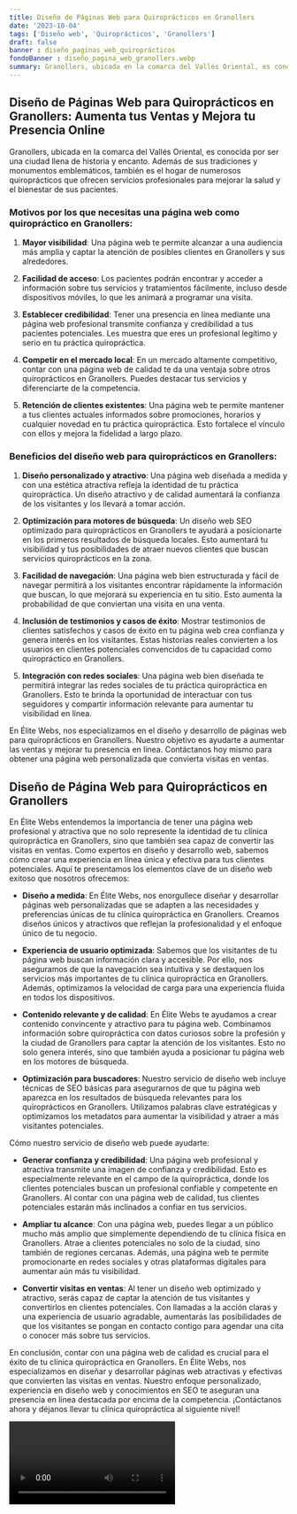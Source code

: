 ```yaml
---
title: Diseño de Páginas Web para Quiroprácticos en Granollers
date: '2023-10-04'
tags: ['Diseño web', 'Quiroprácticos', 'Granollers']
draft: false
banner : diseño_paginas_web_quiroprácticos
fondoBanner : diseño_pagina_web_granollers.webp
summary: Granollers, ubicada en la comarca del Vallés Oriental, es conocida por ser una ciudad llena de historia y encanto. Además de sus tradiciones y monumentos emblemáticos, también es el hogar de numerosos quiroprácticos que ofrecen servicios profesionales para mejorar la salud y el bienestar de sus pacientes.
---
```


## Diseño de Páginas Web para Quiroprácticos en Granollers: Aumenta tus Ventas y Mejora tu Presencia Online

Granollers, ubicada en la comarca del Vallés Oriental, es conocida por ser una ciudad llena de historia y encanto. Además de sus tradiciones y monumentos emblemáticos, también es el hogar de numerosos quiroprácticos que ofrecen servicios profesionales para mejorar la salud y el bienestar de sus pacientes.

### Motivos por los que necesitas una página web como quiropráctico en Granollers:

1. **Mayor visibilidad**: Una página web te permite alcanzar a una audiencia más amplia y captar la atención de posibles clientes en Granollers y sus alrededores. 

2. **Facilidad de acceso**: Los pacientes podrán encontrar y acceder a información sobre tus servicios y tratamientos fácilmente, incluso desde dispositivos móviles, lo que les animará a programar una visita.

3. **Establecer credibilidad**: Tener una presencia en línea mediante una página web profesional transmite confianza y credibilidad a tus pacientes potenciales. Les muestra que eres un profesional legítimo y serio en tu práctica quiropráctica.

4. **Competir en el mercado local**: En un mercado altamente competitivo, contar con una página web de calidad te da una ventaja sobre otros quiroprácticos en Granollers. Puedes destacar tus servicios y diferenciarte de la competencia.

5. **Retención de clientes existentes**: Una página web te permite mantener a tus clientes actuales informados sobre promociones, horarios y cualquier novedad en tu práctica quiropráctica. Esto fortalece el vínculo con ellos y mejora la fidelidad a largo plazo.

### Beneficios del diseño web para quiroprácticos en Granollers:

1. **Diseño personalizado y atractivo**: Una página web diseñada a medida y con una estética atractiva refleja la identidad de tu práctica quiropráctica. Un diseño atractivo y de calidad aumentará la confianza de los visitantes y los llevará a tomar acción.

2. **Optimización para motores de búsqueda**: Un diseño web SEO optimizado para quiroprácticos en Granollers te ayudará a posicionarte en los primeros resultados de búsqueda locales. Esto aumentará tu visibilidad y tus posibilidades de atraer nuevos clientes que buscan servicios quiroprácticos en la zona.

3. **Facilidad de navegación**: Una página web bien estructurada y fácil de navegar permitirá a los visitantes encontrar rápidamente la información que buscan, lo que mejorará su experiencia en tu sitio. Esto aumenta la probabilidad de que conviertan una visita en una venta.

4. **Inclusión de testimonios y casos de éxito**: Mostrar testimonios de clientes satisfechos y casos de éxito en tu página web crea confianza y genera interés en los visitantes. Estas historias reales convierten a los usuarios en clientes potenciales convencidos de tu capacidad como quiropráctico en Granollers.

5. **Integración con redes sociales**: Una página web bien diseñada te permitirá integrar las redes sociales de tu práctica quiropráctica en Granollers. Esto te brinda la oportunidad de interactuar con tus seguidores y compartir información relevante para aumentar tu visibilidad en línea.

En Élite Webs, nos especializamos en el diseño y desarrollo de páginas web para quiroprácticos en Granollers. Nuestro objetivo es ayudarte a aumentar las ventas y mejorar tu presencia en línea. Contáctanos hoy mismo para obtener una página web personalizada que convierta visitas en ventas.

<GifSeo />

<Cta />

## Diseño de Página Web para Quiroprácticos en Granollers

En Élite Webs entendemos la importancia de tener una página web profesional y atractiva que no solo represente la identidad de tu clínica quiropráctica en Granollers, sino que también sea capaz de convertir las visitas en ventas. Como expertos en diseño y desarrollo web, sabemos cómo crear una experiencia en línea única y efectiva para tus clientes potenciales. Aquí te presentamos los elementos clave de un diseño web exitoso que nosotros ofrecemos:

- **Diseño a medida**: En Élite Webs, nos enorgullece diseñar y desarrollar páginas web personalizadas que se adapten a las necesidades y preferencias únicas de tu clínica quiropráctica en Granollers. Creamos diseños únicos y atractivos que reflejan la profesionalidad y el enfoque único de tu negocio.

- **Experiencia de usuario optimizada**: Sabemos que los visitantes de tu página web buscan información clara y accesible. Por ello, nos aseguramos de que la navegación sea intuitiva y se destaquen los servicios más importantes de tu clínica quiropráctica en Granollers. Además, optimizamos la velocidad de carga para una experiencia fluida en todos los dispositivos.

- **Contenido relevante y de calidad**: En Élite Webs te ayudamos a crear contenido convincente y atractivo para tu página web. Combinamos información sobre quiropráctica con datos curiosos sobre la profesión y la ciudad de Granollers para captar la atención de los visitantes. Esto no solo genera interés, sino que también ayuda a posicionar tu página web en los motores de búsqueda.

- **Optimización para buscadores**: Nuestro servicio de diseño web incluye técnicas de SEO básicas para asegurarnos de que tu página web aparezca en los resultados de búsqueda relevantes para los quiroprácticos en Granollers. Utilizamos palabras clave estratégicas y optimizamos los metadatos para aumentar la visibilidad y atraer a más visitantes potenciales.

Cómo nuestro servicio de diseño web puede ayudarte:

- **Generar confianza y credibilidad**: Una página web profesional y atractiva transmite una imagen de confianza y credibilidad. Esto es especialmente relevante en el campo de la quiropráctica, donde los clientes potenciales buscan un profesional confiable y competente en Granollers. Al contar con una página web de calidad, tus clientes potenciales estarán más inclinados a confiar en tus servicios.

- **Ampliar tu alcance**: Con una página web, puedes llegar a un público mucho más amplio que simplemente dependiendo de tu clínica física en Granollers. Atrae a clientes potenciales no solo de la ciudad, sino también de regiones cercanas. Además, una página web te permite promocionarte en redes sociales y otras plataformas digitales para aumentar aún más tu visibilidad.

- **Convertir visitas en ventas**: Al tener un diseño web optimizado y atractivo, serás capaz de captar la atención de tus visitantes y convertirlos en clientes potenciales. Con llamadas a la acción claras y una experiencia de usuario agradable, aumentarás las posibilidades de que los visitantes se pongan en contacto contigo para agendar una cita o conocer más sobre tus servicios.

En conclusión, contar con una página web de calidad es crucial para el éxito de tu clínica quiropráctica en Granollers. En Élite Webs, nos especializamos en diseñar y desarrollar páginas web atractivas y efectivas que convierten las visitas en ventas. Nuestro enfoque personalizado, experiencia en diseño web y conocimientos en SEO te aseguran una presencia en línea destacada por encima de la competencia. ¡Contáctanos ahora y déjanos llevar tu clínica quiropráctica al siguiente nivel!

<Video />

<CtaBot job='Quiroprácticos' city='Granollers'/>

<Gmaps query='Granollers+españa+maps' />